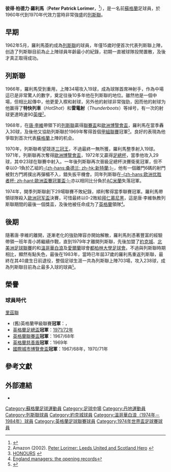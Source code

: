 {{noteTA
|T=zh-hans:彼得·洛里默; zh-hk:彼得·羅利馬;
|G1=足球
|G2=列斯聯
|1=zh-hans:彼得·洛里默; zh-hk:彼得·羅利馬;
|2=zh-hans:彼得·帕特里克·洛里默; zh-hk:彼得·柏德力·羅利馬;
|3=zh-hans:洛里默; zh-hk:羅利馬;
}}
{{Football player infobox
| playername = 彼得·羅利馬<br />''Peter Lorimer''
| image = 
| fullname = 彼得·帕特里克·洛里默<br>Peter Patrick Lorimer
| nickname = 
| dateofbirth = {{birth date|1946|12|14}}
| cityofbirth = [[鄧迪|鄧迪]]
| dateofdeath = {{death date and age|2021|3|20|1946|12|14}}
| currentclub = 已退役
| countryofbirth = {{flag|Scotland}}
| height = {{height|ft=5|in=9+1/2}}
| position = [[中場|中場]]
| years = 1963–79<br>1979<br>1979–80<br>1980<br>1981–83<br>1983<br>1983–86
| clubs = [[列斯聯足球會|列斯聯]]<br>{{Link-en|多倫多暴風雪|Toronto Blizzard}}<br>[[約克城足球會|約克城]]<br>{{Link-en|多倫多暴風雪|Toronto Blizzard}}<br>[[溫哥華白帽|溫哥華白浪]]<br>[[都柏林大學足球會|都柏林大學足球會]]<br>[[列斯聯足球會|列斯聯]]
| caps(goals) = 449 (151)<br>{{0}}31 {{0}}{{0}}(9)<br>{{0}}29 {{0}}{{0}}(8)<br>{{0}}18 {{0}}{{0}}(2)<br>{{0}}87 {{0}}(23)<br>{{0}}{{0}}3 {{0}}{{0}}(0)<br>{{0}}76 {{0}}(17)
| nationalyears = 1969–76
| nationalteam = [[蘇格蘭足球代表隊|蘇格蘭]]
| nationalcaps(goals) =  {{0}}21 {{0}}{{0}}(4)
| manageryears = 
| managerclubs = 
}}
'''彼得·柏德力·羅利馬'''（'''Peter Patrick Lorimer'''，{{bd|1946年|12月14日|catIdx=Lorimer ,Peter|2021年|3月20日}}<ref name="BBCOBIT">{{Cite news |date=20 March 2021 |title=Peter Lorimer: Leeds United's record goalscorer dies aged 74 |publisher=[[BBC_Sport|BBC Sport]] |url=https://www.bbc.co.uk/sport/football/56234156 |access-date=20 March 2021 |archive-date=2021-03-24 |archive-url=https://web.archive.org/web/20210324032805/https://www.bbc.co.uk/sport/football/56234156 |dead-url=no }}</ref>），是一名前[[蘇格蘭|蘇格蘭]]足球員，於1960年代到1970年代效力當時非常強盛的[[列斯聯|列斯聯]]。

==早期==
1962年5月，羅利馬簽約成為[[列斯聯|列斯聯]]的球員，年僅15歲时便首次代表列斯聯上陣，创造了列斯聯目前為止上陣球員年齡最小的紀錄，初期一直被球隊投閒置散，及後才真正取得成功。

==列斯聯==
1966年，羅利馬受到重用，上陣34場攻入19球，成為球隊首席神射手，作為中場這已是非常驚人的數字，奠定往後10多年他在列斯聯的地位。雖然他是一個中場，但相比起傳中，他更愛入楔和射球，另外他的射球非常強勁，因而他的射球为他赢得了'''特快列車'''（''HotShot''）和'''雷電射'''（''Thunderboots''）等绰号，有一次的射球更達時速90[[英哩|英哩]]<small><ref name=Amz1>Amazon (2002). [http://www.amazon.co.uk/exec/obidos/ASIN/1840186127/ Peter Lorimer: Leeds United and Scotland Hero] {{Wayback|url=http://www.amazon.co.uk/exec/obidos/ASIN/1840186127/ |date=20050526203506 }}</ref></small>。

1968年，在[[唐·李維|唐·李維]]帶領下的[[列斯聯|列斯聯]]贏得[[英格兰联赛杯|聯賽盃]]和[[歐洲聯盟杯|歐洲博覽會盃]]，羅利馬在當季轟入30球，及後他又協助列斯聯於1969年奪得首個[[英格蘭足球聯賽|甲組聯賽]]冠軍<small><ref>[http://www.leedsunited.com/page/Hon/0,,10273,00.html HONOURS] {{webarchive|url=https://web.archive.org/web/20071103234708/http://www.leedsunited.com/page/Hon/0,,10273,00.html |date=2007-11-03 }}</ref></small>。良好的表現為他爭取到首次代表[[蘇格蘭足球代表隊|蘇格蘭]]上陣的机会。

1970年，列斯聯希望競逐[[三冠王|三冠王]]，不過最終一無所獲，羅利馬整季射入19球。1971年，列斯聯再次奪得[[歐洲聯盟杯|歐洲博覽會盃]]，1972年又贏得[[英格蘭足總盃|足總杯]]，當季他攻入29球，其中23球在聯賽中射入。一年後列斯聯再次晉級足總杯決賽衛冕冠軍，但不幸以0-1負於乙組的[[桑德兰足球俱乐部|-{zh-hans:桑德兰; zh-hk:新特蘭;}-]]，他有一個離門6碼的射門被對方門將{{Link-en|吉米·蒙哥马利|Jimmy Montgomery}}撲出再彈楣不入，錯失扳平機會。同年列斯聯在[[欧洲优胜者杯|-{zh-hans:欧洲优胜者杯; zh-hant:歐洲盃賽冠軍盃;}-]]亦以相同比分負於[[AC米蘭|AC米蘭]]失落冠軍。

1974年，開季列斯聯創下29場聯賽不敗紀錄，順利奪得當季聯賽冠軍。羅利馬帶領球隊殺入[[欧洲冠军联赛|歐洲冠军盃]]決賽，可惜最終以0-2敗給[[拜仁慕尼黑|拜仁慕尼黑]]，這是唐·李維執教列斯聯期間的最後一個獎盃，及後他被任命成为了[[英格蘭足球代表隊|英格蘭]]領隊<small><ref>[http://www.guardian.co.uk/football/2001/jun/07/england.sport5 England managers: the opening records]</ref></small>。

==後期==
隨著唐·李維的離開，逐漸老化的強勁陣容亦開始解散，羅利馬則憑著豐富的經驗帶領一班年青小將繼續作戰，直到1979年才離開列斯聯，先後加盟了[[約克城足球會|約克城]]、[[北美洲足球聯賽|北美洲足球聯賽]]的{{Link-en|多倫多暴風雪|Toronto Blizzard}}和[[溫哥華白浪|溫哥華白浪]]及[[愛爾蘭|愛爾蘭]]球會[[都柏林大學足球會|都柏林大學足球會]]。不過與列斯聯時期相比，顯然有點失色，最後在1983年，當時已年屆37歲的羅利馬重返列斯聯，最終在其40歲生日前退役，整個足球生涯一共為列斯聯上陣703場，攻入238球，成為列斯聯目前為止最多入球的球員<small><ref>{{cite web
 |url=http://www.leedsunited.com/history.asp?article=General_Facts&title=General+Facts&navlid=Club+Information+and+History&inttype=4 
 |title=General Facts 
 |accessdate=2007-05-06 
 |publisher=LeedsUnited.com (via web.archive.org) 
 |archiveurl=https://web.archive.org/web/20040529005321/http://www.leedsunited.com/history.asp?article=General_Facts&title=General%20Facts&navlid=Club%20Information%20and%20History&inttype=4 
 |archivedate=2004-05-29 
 |deadurl=yes 
}}</ref></small>。

== 榮譽 ==
=== 球員時代 ===
[[里茲聯足球俱樂部|里茲聯]]
*(舊)英格蘭甲級聯賽'''冠軍'''：{{le|1968至69年度英格蘭甲級聯賽|1968–69 Football League First Division|1968/69年}}，{{le|1973至74年度英格蘭甲級聯賽|1973–74 Football League First Division|1973/74年}}
*[[英格蘭足總盃|英格蘭足總盃]]'''冠軍'''：[[1971-72球季英格蘭足總盃|1971/72年]]
*[[英格蘭聯賽盃|英格蘭聯賽盃]]'''冠軍'''：1967/68年
*[[英格蘭慈善盾|英格蘭慈善盾]]'''冠軍'''：1969年
*[[國際城市博覽會盃|國際城市博覽會盃]]'''冠軍'''：1967/68年，1970/71年

==參考文獻==
{{reflist}}

==外部連結==
*{{soccerbase|id=4607|name=彼得·羅利馬}}

{{Authority control}}
{{DEFAULTSORT:Lorimer, Peter}}
[[Category:蘇格蘭足球運動員|Category:蘇格蘭足球運動員]]
[[Category:足球中場|Category:足球中場]]
[[Category:丹地運動員|Category:丹地運動員]]
[[Category:列斯聯球員|Category:列斯聯球員]]
[[Category:約克城球員|Category:約克城球員]]
[[Category:溫哥華白浪（1974年－1984年）球員|Category:溫哥華白浪（1974年－1984年）球員]]
[[Category:英格蘭足球聯賽球員|Category:英格蘭足球聯賽球員]]
[[Category:1974年世界盃足球賽球員|Category:1974年世界盃足球賽球員]]